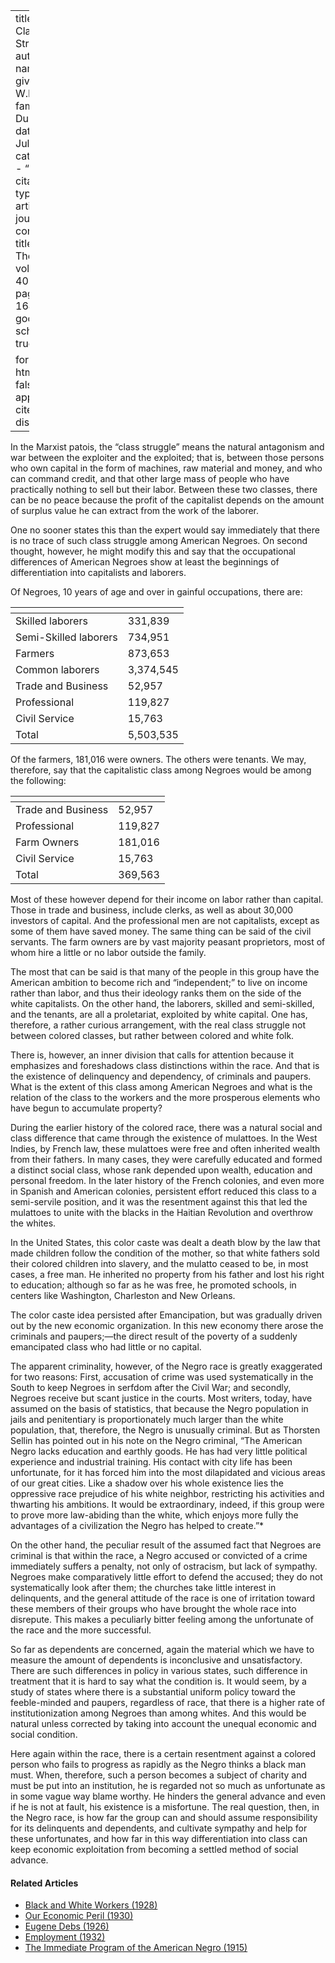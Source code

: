 
---
title: 'Our Class Struggle'
author:
  - name:
      given: W.E.B.
      family: Du Bois
date: Jul. 1933
categories: 
  - ""
citation: 
  type: article-journal
  container-title: The Crisis
  volume: 40
  issue: 7
  page: 164-165
google-scholar: true

format:
  html:
    toc: false
    appendix-cite-as: display
---


In the Marxist patois, the "class struggle" means the natural antagonism and war between the exploiter and the exploited; that is, between those persons who own capital in the form of machines, raw material and money, and who can command credit, and that other large mass of people who have practically nothing to sell but their labor. Between these two classes, there can be no peace because the profit of the capitalist depends on the amount of surplus value he can extract from the work of the laborer.

One no sooner states this than the expert would say immediately that there is no trace of such class struggle among American Negroes. On second thought, however, he might modify this and say that the occupational differences of American Negroes show at least the beginnings of differentiation into capitalists and laborers.

Of Negroes, 10 years of age and over in gainful occupations, there are:

| <!-- -->    | <!-- -->    |
|-------------|-------------|
| Skilled laborers | 331,839 |
| Semi-Skilled laborers | 734,951 |
| Farmers | 873,653 |
| Common laborers | 3,374,545 |
| Trade and Business | 52,957 |
| Professional | 119,827 |
| Civil Service | 15,763 |
| Total | 5,503,535 |

Of the farmers, 181,016 were owners. The others were tenants. We may, therefore, say that the capitalistic class among Negroes would be among the following:

| <!-- -->    | <!-- -->    |
|-------------|-------------|
| Trade and Business | 52,957 |
| Professional | 119,827 |
| Farm Owners | 181,016 |
| Civil Service | 15,763 |
| Total | 369,563 |

Most of these however depend for their income on labor rather than capital. Those in trade and business, include clerks, as well as about 30,000 investors of capital. And the professional men are not capitalists, except as some of them have saved money. The same thing can be said of the civil servants. The farm owners are by vast majority peasant proprietors, most of whom hire a little or no labor outside the family.

The most that can be said is that many of the people in this group have the American ambition to become rich and "independent;" to live on income rather than labor, and thus their ideology ranks them on the side of the white capitalists. On the other hand, the laborers, skilled and semi-skilled, and the tenants, are all a proletariat, exploited by white capital. One has, therefore, a rather curious arrangement, with the real class struggle not between colored classes, but rather between colored and white folk.

There is, however, an inner division that calls for attention because it emphasizes and foreshadows class distinctions within the race. And that is the existence of delinquency and dependency, of criminals and paupers. What is the extent of this class among American Negroes and what is the relation of the class to the workers and the more prosperous elements who have begun to accumulate property?

During the earlier history of the colored race, there was a natural social and class difference that came through the existence of mulattoes. In the West Indies, by French law, these mulattoes were free and often inherited wealth from their fathers. In many cases, they were carefully educated and formed a distinct social class, whose rank depended upon wealth, education and personal freedom. In the later history of the French colonies, and even more in Spanish and American colonies, persistent effort reduced this class to a semi-servile position, and it was the resentment against this that led the mulattoes to unite with the blacks in the Haitian Revolution and overthrow the whites.

In the United States, this color caste was dealt a death blow by the law that made children follow the condition of the mother, so that white fathers sold their colored children into slavery, and the mulatto ceased to be, in most cases, a free man. He inherited no property from his father and lost his right to education; although so far as he was free, he promoted schools, in centers like Washington, Charleston and New Orleans.

The color caste idea persisted after Emancipation, but was gradually driven out by the new economic organization. In this new economy there arose the criminals and paupers;---the direct result of the poverty of a suddenly emancipated class who had little or no capital.



 The apparent criminality, however, of the Negro race is greatly exaggerated for two reasons: First, accusation of crime was used systematically in the South to keep Negroes in serfdom after the Civil War; and secondly, Negroes receive but scant justice in the courts. Most writers, today, have assumed on the basis of statistics, that because the Negro population in jails and penitentiary is proportionately much larger than the white population, that, therefore, the Negro is unusually criminal. But as Thorsten Sellin has pointed out in his note on the Negro criminal, "The American Negro lacks education and earthly goods. He has had very little political experience and industrial training. His contact with city life has been unfortunate, for it has forced him into the most dilapidated and vicious areas of our great cities. Like a shadow over his whole existence lies the oppressive race prejudice of his white neighbor, restricting his activities and thwarting his ambitions. It would be extraordinary, indeed, if this group were to prove more law-abiding than the white, which enjoys more fully the advantages of a civilization the Negro has helped to create."*

On the other hand, the peculiar result of the assumed fact that Negroes are criminal is that within the race, a Negro accused or convicted of a crime immediately suffers a penalty, not only of ostracism, but lack of sympathy. Negroes make comparatively little effort to defend the accused; they do not systematically look after them; the churches take little interest in delinquents, and the general attitude of the race is one of irritation toward these members of their groups who have brought the whole race into disrepute. This makes a peculiarly bitter feeling among the unfortunate of the race and the more successful.

So far as dependents are concerned, again the material which we have to measure the amount of dependents is inconclusive and unsatisfactory. There are such differences in policy in various states, such difference in treatment that it is hard to say what the condition is. It would seem, by a study of states where there is a substantial uniform  policy toward the feeble-minded and paupers, regardless of race, that there is a higher rate of institutionization among Negroes than among whites. And this would be natural unless corrected by taking into account the unequal economic and social condition.

Here again within the race, there is a certain resentment against a colored person who fails to progress as rapidly as the Negro thinks a black man must. When, therefore, such a person becomes a subject of charity and must be put into an institution, he is regarded not so much as unfortunate as in some vague way blame worthy. He hinders the general advance and even if he is not at fault, his existence is a misfortune. The real question, then, in the Negro race, is how far the group can and should assume responsibility for its delinquents and dependents, and cultivate sympathy and help for these unfortunates, and how far in this way differentiation into class can keep economic exploitation from becoming a settled method of social advance.

<!-- Similar articles start here -->
<div  class="clear-wrap"></div>

#### Related Articles

* [Black and White Workers (1928)](/Volumes/35/03/black_and_white_workers.html)
* [Our Economic Peril (1930)](/Volumes/37/03/our_economic_peril.html)
* [Eugene Debs (1926)](/Volumes/33/02/debs.html)
* [Employment (1932)](/Volumes/39/09/employment.html)
* [The Immediate Program of the  American Negro (1915)](/Volumes/09/06/immediate_program.html)

<!-- Similar articles end here -->